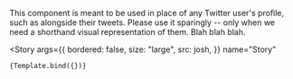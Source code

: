 

<Meta title="ProfilePhoto" component={ProfilePhoto} />

<!-- 👇 We create a “template” of how args map to rendering -->


<!-- 👇 Each story then reuses that template -->

This component is meant to be used in place of any Twitter user's profile, such as alongside their tweets.
Please use it sparingly -- only when we need a shorthand visual representation of them.
Blah blah blah.

<Story
	args={{
		bordered: false,
		size: "large",
		src: josh,
	}}
	name="Story"
>
	{Template.bind({})}
</Story>
